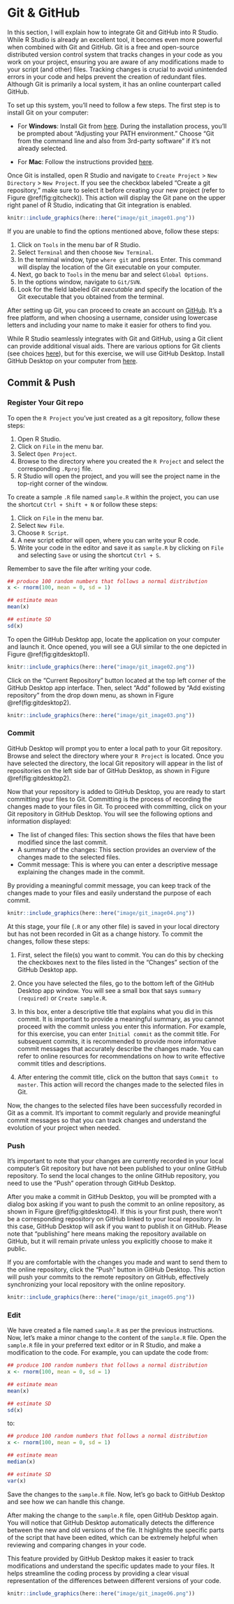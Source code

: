 # Git & GitHub {.unnumbered}

In this section, I will explain how to integrate Git and GitHub into R Studio. While R Studio is already an excellent tool, it becomes even more powerful when combined with Git and GitHub. Git is a free and open-source distributed version control system that tracks changes in your code as you work on your project, ensuring you are aware of any modifications made to your script (and other) files. Tracking changes is crucial to avoid unintended errors in your code and helps prevent the creation of redundant files. Although Git is primarily a local system, it has an online counterpart called GitHub.

To set up this system, you'll need to follow a few steps. The first step is to install Git on your computer:

-   For **Windows**: Install Git from [here](https://gitforwindows.org/). During the installation process, you'll be prompted about "Adjusting your PATH environment." Choose "Git from the command line and also from 3rd-party software" if it's not already selected.

-   For **Mac**: Follow the instructions provided [here](https://happygitwithr.com/install-git.html).

Once Git is installed, open R Studio and navigate to `Create Project` \> `New Directory` \> `New Project`. If you see the checkbox labeled "Create a git repository," make sure to select it before creating your new project (refer to Figure \@ref(fig:gitcheck)). This action will display the Git pane on the upper right panel of R Studio, indicating that Git integration is enabled.

```r
knitr::include_graphics(here::here("image/git_image01.png"))
```

If you are unable to find the options mentioned above, follow these steps:

1.  Click on `Tools` in the menu bar of R Studio.
2.  Select `Terminal` and then choose `New Terminal`.
3.  In the terminal window, type `where git` and press Enter. This command will display the location of the Git executable on your computer.
4.  Next, go back to `Tools` in the menu bar and select `Global Options`.
5.  In the options window, navigate to `Git/SVN`.
6.  Look for the field labeled *Git executable* and specify the location of the Git executable that you obtained from the terminal.

After setting up Git, you can proceed to create an account on [GitHub](https://github.com/). It's a free platform, and when choosing a username, consider using lowercase letters and including your name to make it easier for others to find you.

While R Studio seamlessly integrates with Git and GitHub, using a Git client can provide additional visual aids. There are various options for Git clients (see choices [here](https://happygitwithr.com/git-client.html)), but for this exercise, we will use GitHub Desktop. Install GitHub Desktop on your computer from [here](https://desktop.github.com/).

## Commit & Push {.unnumbered}

### Register Your Git repo {.unnumbered}

To open the `R Project` you've just created as a git repository, follow these steps:

1.  Open R Studio.
2.  Click on `File` in the menu bar.
3.  Select `Open Project`.
4.  Browse to the directory where you created the `R Project` and select the corresponding `.Rproj` file.
5.  R Studio will open the project, and you will see the project name in the top-right corner of the window.

To create a sample `.R` file named `sample.R` within the project, you can use the shortcut `Ctrl + Shift + N` or follow these steps:

1.  Click on `File` in the menu bar.
2.  Select `New File`.
3.  Choose `R Script`.
4.  A new script editor will open, where you can write your R code.
5.  Write your code in the editor and save it as `sample.R` by clicking on `File` and selecting `Save` or using the shortcut `Ctrl + S`.

Remember to save the file after writing your code.

```r

## produce 100 random numbers that follows a normal distribution
x <- rnorm(100, mean = 0, sd = 1)

## estimate mean
mean(x)

## estimate SD
sd(x)

```

To open the GitHub Desktop app, locate the application on your computer and launch it. Once opened, you will see a GUI similar to the one depicted in Figure \@ref(fig:gitdesktop1).

```r
knitr::include_graphics(here::here("image/git_image02.png"))
```

Click on the "Current Repository" button located at the top left corner of the GitHub Desktop app interface. Then, select "Add" followed by "Add existing repository" from the drop down menu, as shown in Figure \@ref(fig:gitdesktop2).

```r
knitr::include_graphics(here::here("image/git_image03.png"))
```

### Commit {.unnumbered}

GitHub Desktop will prompt you to enter a local path to your Git repository. Browse and select the directory where your `R Project` is located. Once you have selected the directory, the local Git repository will appear in the list of repositories on the left side bar of GitHub Desktop, as shown in Figure \@ref(fig:gitdesktop2).

Now that your repository is added to GitHub Desktop, you are ready to start committing your files to Git. Committing is the process of recording the changes made to your files in Git. To proceed with committing, click on your Git repository in GitHub Desktop. You will see the following options and information displayed:

-   The list of changed files: This section shows the files that have been modified since the last commit.
-   A summary of the changes: This section provides an overview of the changes made to the selected files.
-   Commit message: This is where you can enter a descriptive message explaining the changes made in the commit.

By providing a meaningful commit message, you can keep track of the changes made to your files and easily understand the purpose of each commit.

```r
knitr::include_graphics(here::here("image/git_image04.png"))
```

At this stage, your file (`.R` or any other file) is saved in your local directory but has not been recorded in Git as a change history. To commit the changes, follow these steps:

1.  First, select the file(s) you want to commit. You can do this by checking the checkboxes next to the files listed in the "Changes" section of the GitHub Desktop app.

2.  Once you have selected the files, go to the bottom left of the GitHub Desktop app window. You will see a small box that says `summary (required)` or `Create sample.R`.

3.  In this box, enter a descriptive title that explains what you did in this commit. It is important to provide a meaningful summary, as you cannot proceed with the commit unless you enter this information. For example, for this exercise, you can enter `Initial commit` as the commit title. For subsequent commits, it is recommended to provide more informative commit messages that accurately describe the changes made. You can refer to online resources for recommendations on how to write effective commit titles and descriptions.

4.  After entering the commit title, click on the button that says `Commit to master`. This action will record the changes made to the selected files in Git.

Now, the changes to the selected files have been successfully recorded in Git as a commit. It's important to commit regularly and provide meaningful commit messages so that you can track changes and understand the evolution of your project when needed.

### Push {.unnumbered}

It's important to note that your changes are currently recorded in your local computer's Git repository but have not been published to your online GitHub repository. To send the local changes to the online GitHub repository, you need to use the "Push" operation through GitHub Desktop.

After you make a commit in GitHub Desktop, you will be prompted with a dialog box asking if you want to push the commit to an online repository, as shown in Figure \@ref(fig:gitdesktop4). If this is your first push, there won't be a corresponding repository on GitHub linked to your local repository. In this case, GitHub Desktop will ask if you want to publish it on GitHub. Please note that "publishing" here means making the repository available on GitHub, but it will remain private unless you explicitly choose to make it public.

If you are comfortable with the changes you made and want to send them to the online repository, click the "Push" button in GitHub Desktop. This action will push your commits to the remote repository on GitHub, effectively synchronizing your local repository with the online repository.

```r
knitr::include_graphics(here::here("image/git_image05.png"))
```

### Edit {.unnumbered}

We have created a file named `sample.R` as per the previous instructions. Now, let's make a minor change to the content of the `sample.R` file. Open the `sample.R` file in your preferred text editor or in R Studio, and make a modification to the code. For example, you can update the code from:

```r

## produce 100 random numbers that follows a normal distribution
x <- rnorm(100, mean = 0, sd = 1)

## estimate mean
mean(x)

## estimate SD
sd(x)

```

to:

```r

## produce 100 random numbers that follows a normal distribution
x <- rnorm(100, mean = 0, sd = 1)

## estimate mean
median(x)

## estimate SD
var(x)

```

Save the changes to the `sample.R` file. Now, let's go back to GitHub Desktop and see how we can handle this change.

After making the change to the `sample.R` file, open GitHub Desktop again. You will notice that GitHub Desktop automatically detects the difference between the new and old versions of the file. It highlights the specific parts of the script that have been edited, which can be extremely helpful when reviewing and comparing changes in your code.

This feature provided by GitHub Desktop makes it easier to track modifications and understand the specific updates made to your files. It helps streamline the coding process by providing a clear visual representation of the differences between different versions of your code.

```r
knitr::include_graphics(here::here("image/git_image06.png"))
```
